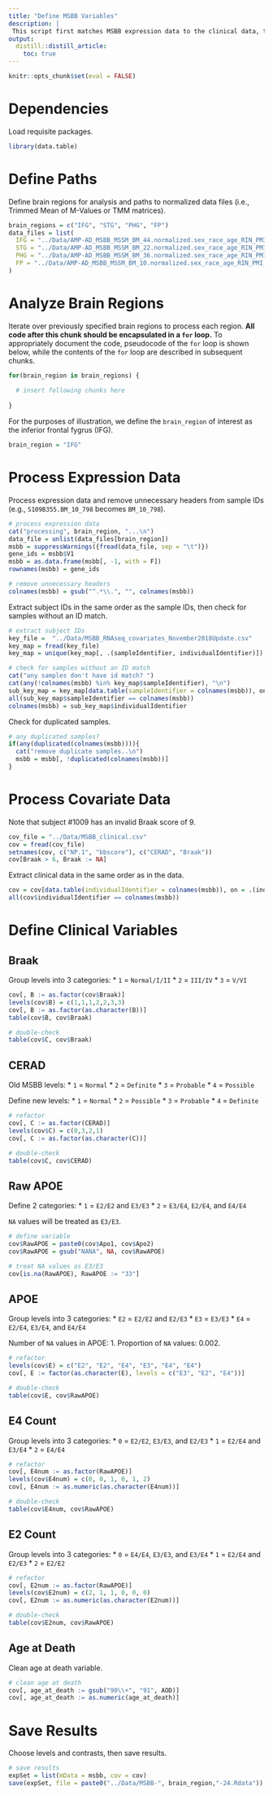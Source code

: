 ```yaml
---
title: "Define MSBB Variables"
description: |
 This script first matches MSBB expression data to the clinical data, then defines variables in the covariate data.
output:
  distill::distill_article:
    toc: true
---
```


```r
knitr::opts_chunk$set(eval = FALSE)
```

# Dependencies

Load requisite packages.

```r

library(data.table)

```


# Define Paths

Define brain regions for analysis and paths to normalized data files (i.e., Trimmed Mean of M-Values or TMM matrices).

```r

brain_regions = c("IFG", "STG", "PHG", "FP")
data_files = list(
  IFG = "../Data/AMP-AD_MSBB_MSSM_BM_44.normalized.sex_race_age_RIN_PMI_exonicRate_rRnaRate_batch_adj.tsv",
  STG = "../Data/AMP-AD_MSBB_MSSM_BM_22.normalized.sex_race_age_RIN_PMI_exonicRate_rRnaRate_batch_adj.tsv",
  PHG = "../Data/AMP-AD_MSBB_MSSM_BM_36.normalized.sex_race_age_RIN_PMI_exonicRate_rRnaRate_batch_adj.tsv",
  FP = "../Data/AMP-AD_MSBB_MSSM_BM_10.normalized.sex_race_age_RIN_PMI_exonicRate_rRnaRate_batch_adj.tsv"
)

```


# Analyze Brain Regions

Iterate over previously specified brain regions to process each region. **All code after this chunk should be encapsulated in a `for` loop.** To appropriately document the code, pseudocode of the `for` loop is shown below, while the contents of the `for` loop are described in subsequent chunks.

```r

for(brain_region in brain_regions) {
  
  # insert following chunks here
  
}

```

For the purposes of illustration, we define the `brain_region` of interest as the inferior frontal fygrus (IFG).

```r

brain_region = "IFG"

```


# Process Expression Data

Process expression data and remove unnecessary headers from sample IDs (e.g., `S109B355.BM_10_798` becomes `BM_10_798`).

```r

# process expression data
cat("processing", brain_region, "...\n")
data_file = unlist(data_files[brain_region])
msbb = suppressWarnings({fread(data_file, sep = "\t")})
gene_ids = msbb$V1
msbb = as.data.frame(msbb[, -1, with = F])
rownames(msbb) = gene_ids

# remove unnecessary headers
colnames(msbb) = gsub("^.*\\.", "", colnames(msbb))

```

Extract subject IDs in the same order as the sample IDs, then check for samples without an ID match.

```r

# extract subject IDs
key_file =  "../Data/MSBB_RNAseq_covariates_November2018Update.csv"
key_map = fread(key_file)
key_map = unique(key_map[, .(sampleIdentifier, individualIdentifier)])

# check for samples without an ID match
cat("any samples don't have id match? ")
cat(any(!colnames(msbb) %in% key_map$sampleIdentifier), "\n")
sub_key_map = key_map[data.table(sampleIdentifier = colnames(msbb)), on = .(sampleIdentifier)]
all(sub_key_map$sampleIdentifier == colnames(msbb))
colnames(msbb) = sub_key_map$individualIdentifier


```

Check for duplicated samples.

```r

# any duplicated samples?
if(any(duplicated(colnames(msbb)))){
  cat("remove duplicate samples..\n")
  msbb = msbb[, !duplicated(colnames(msbb))]
}

```


# Process Covariate Data

Note that subject #1009 has an invalid Braak score of 9.

```r

cov_file = "../Data/MSBB_clinical.csv"
cov = fread(cov_file)
setnames(cov, c("NP.1", "bbscore"), c("CERAD", "Braak"))
cov[Braak > 6, Braak := NA]

```

Extract clinical data in the same order as in the data.

```r

cov = cov[data.table(individualIdentifier = colnames(msbb)), on = .(individualIdentifier)]
all(cov$individualIdentifier == colnames(msbb))

```


# Define Clinical Variables

## Braak

Group levels into 3 categories:
* `1` = `Normal/I/II`
* `2` = `III/IV`
* `3` = `V/VI`

```r

cov[, B := as.factor(cov$Braak)]
levels(cov$B) = c(1,1,1,2,2,3,3)
cov[, B := as.factor(as.character(B))]
table(cov$B, cov$Braak)

# double-check
table(cov$C, cov$Braak)

```

## CERAD

Old MSBB levels:
* `1` = `Normal`
* `2` = `Definite`
* `3` = `Probable`
* `4` = `Possible`

Define new levels:
* `1` = `Normal`
* `2` = `Possible`
* `3` = `Probable`
* `4` = `Definite`

```r

# refactor
cov[, C := as.factor(CERAD)]
levels(cov$C) = c(0,3,2,1)
cov[, C := as.factor(as.character(C))]

# double-check
table(cov$C, cov$CERAD)

```

## Raw APOE

Define 2 categories:
* `1` = `E2/E2` and `E3/E3`
* `2` = `E3/E4`, `E2/E4`, and `E4/E4`

`NA` values will be treated as `E3/E3`.

```r

# define variable
cov$RawAPOE = paste0(cov$Apo1, cov$Apo2)
cov$RawAPOE = gsub("NANA", NA, cov$RawAPOE)

# treat NA values as E3/E3
cov[is.na(RawAPOE), RawAPOE := "33"]

```

## APOE

Group levels into 3 categories:
* `E2` = `E2/E2` and `E2/E3`
* `E3` = `E3/E3`
* `E4` = `E2/E4`, `E3/E4`, and `E4/E4`

Number of `NA` values in APOE: 1.
Proportion of `NA` values: 0.002.

```r

# refactor
levels(cov$E) = c("E2", "E2", "E4", "E3", "E4", "E4")
cov[, E := factor(as.character(E), levels = c("E3", "E2", "E4"))]

# double-check
table(cov$E, cov$RawAPOE)

```

## E4 Count

Group levels into 3 categories:
* `0` = `E2/E2`, `E3/E3`, and `E2/E3`
* `1` = `E2/E4` and `E3/E4`
* `2` = `E4/E4`

```r

# refactor
cov[, E4num := as.factor(RawAPOE)]
levels(cov$E4num) = c(0, 0, 1, 0, 1, 2)
cov[, E4num := as.numeric(as.character(E4num))]

# double-check
table(cov$E4num, cov$RawAPOE)

```

## E2 Count

Group levels into 3 categories:
* `0` = `E4/E4`, `E3/E3`, and `E3/E4`
* `1` = `E2/E4` and `E2/E3`
* `2` = `E2/E2`

```r

# refactor
cov[, E2num := as.factor(RawAPOE)]
levels(cov$E2num) = c(2, 1, 1, 0, 0, 0)
cov[, E2num := as.numeric(as.character(E2num))]

# double-check
table(cov$E2num, cov$RawAPOE)

```

## Age at Death

Clean age at death variable.

```r

# clean age at death
cov[, age_at_death := gsub("90\\+", "91", AOD)]
cov[, age_at_death := as.numeric(age_at_death)]

```


# Save Results

Choose levels and contrasts, then save results.

```r

# save results
expSet = list(mData = msbb, cov = cov)
save(expSet, file = paste0("../Data/MSBB-", brain_region,"-24.Rdata"))

```
